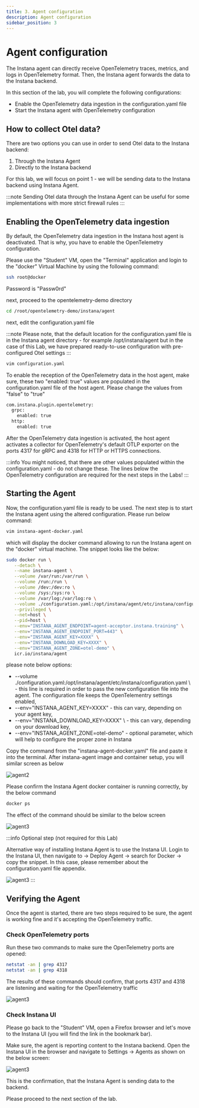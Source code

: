 ```yaml
---
title: 3. Agent configuration
description: Agent configuration
sidebar_position: 3
---
```


# Agent configuration

The Instana agent can directly receive OpenTelemetry traces, metrics, and logs in OpenTelemetry format. Then, the Instana agent forwards the data to the Instana backend. 

In this section of the lab, you will complete the following configurations:

- Enable the OpenTelemetry data ingestion in the configuration.yaml file
- Start the Instana agent with OpenTelemetry configuration

## How to collect Otel data?

There are two options you can use in order to send Otel data to the Instana backend:
1. Through the Instana Agent
2. Directly to the Instana backend 

For this lab, we will focus on point 1 - we will be sending data to the Instana backend using Instana Agent.

:::note
Sending Otel data through the Instana Agent can be useful for some implementations with more strict firewall rules
:::

## Enabling the OpenTelemetry data ingestion

By default, the OpenTelemetry data ingestion in the Instana host agent is deactivated. That is why, you have to enable the OpenTelemetry configuration. 

Please use the "Student" VM, open the "Terminal" application and login to the "docker" Virtual Machine by using the following command:

```sh
ssh root@docker
```

Password is "Passw0rd"

next, proceed to the opentelemetry-demo directory

```sh
cd /root/opentelemetry-demo/instana/agent
```

next, edit the configuration.yaml file

:::note
Please note, that the default location for the configuration.yaml file is in the Instana agent directory - for example
/opt/instana/agent but in the case of this Lab, we have prepared ready-to-use configuration with pre-configured Otel settings
:::

```sh
vim configuration.yaml
```

To enable the reception of the OpenTelemetry data in the host agent, make sure, these two "enabled: true" values are populated in the configuration.yaml file of the host agent. Please change the values from "false" to "true"

```bash
com.instana.plugin.opentelemetry:
  grpc:
    enabled: true
  http:
    enabled: true
```

After the OpenTelemetry data ingestion is activated, the host agent activates a collector for OpenTelemetry's default OTLP exporter on the ports 4317 for gRPC and 4318 for HTTP or HTTPS connections.

:::info
You might noticed, that there are other values populated within the configuration.yaml - do not change these. The lines below the OpenTelemetry configuration are required for the next steps in the Labs!
:::

## Starting the Agent 

Now, the configuration.yaml file is ready to be used. The next step is to start the Instana agent using the altered configuration. Please run below command:

```bash
vim instana-agent-docker.yaml
```

which will display the docker command allowing to run the Instana agent on the "docker" virtual machine. The snippet looks like the below:

```bash
sudo docker run \
   --detach \
   --name instana-agent \
   --volume /var/run:/var/run \
   --volume /run:/run \
   --volume /dev:/dev:ro \
   --volume /sys:/sys:ro \
   --volume /var/log:/var/log:ro \
   --volume ./configuration.yaml:/opt/instana/agent/etc/instana/configuration.yaml \
   --privileged \
   --net=host \
   --pid=host \
   --env="INSTANA_AGENT_ENDPOINT=agent-acceptor.instana.training" \
   --env="INSTANA_AGENT_ENDPOINT_PORT=443" \
   --env="INSTANA_AGENT_KEY=XXXX" \
   --env="INSTANA_DOWNLOAD_KEY=XXXX" \
   --env="INSTANA_AGENT_ZONE=otel-demo" \
   icr.io/instana/agent
```

please note below options:

- --volume ./configuration.yaml:/opt/instana/agent/etc/instana/configuration.yaml \ - this line is required in order to pass the new configuration file into the agent. The configuration file keeps the OpenTelementry settings enabled,
- --env="INSTANA_AGENT_KEY=XXXX" \- this can vary, depending on your agent key,
- --env="INSTANA_DOWNLOAD_KEY=XXXX" \ - this can vary, depending on your download key,
- --env="INSTANA_AGENT_ZONE=otel-demo" - optional parameter, which will help to configure the proper zone in Instana

Copy the command from the "instana-agent-docker.yaml" file and paste it into the terminal. After instana-agent image and container setup, you will similar screen as below

![agent2](images/docker-agent-install.png)

Please confirm the Instana Agent docker container is running correctly, by the below command

```bash
docker ps
```

The effect of the command should be similar to the below screen 

![agent3](images/docker-agent-install2.png)

:::info
Optional step (not required for this Lab)

Alternative way of installing Instana Agent is to use the Instana UI. Login to the Instana UI, then navigate to -> Deploy Agent -> search for Docker -> copy the snippet. In this case, please remember about the configuration.yaml file appendix.

![agent3](images/docker-agent-install3.png)
:::

## Verifying the Agent

Once the agent is started, there are two steps required to be sure, the agent is working fine and it's accepting the OpenTelemetry traffic.

### Check OpenTelemetry ports

Run these two commands to make sure the OpenTelemetry ports are opened:

```bash
netstat -an | grep 4317
netstat -an | grep 4318
```

The results of these commands should confirm, that ports 4317 and 4318 are listening and waiting for the OpenTelemetry traffic 

![agent3](images/docker-agent-install4.png)

### Check Instana UI 

Please go back to the "Student" VM, open a Firefox browser and let's move to the Instana UI (you will find the link in the bookmark bar). 

Make sure, the agent is reporting content to the Instana backend. Open the Instana UI in the browser and navigate to Settings -> Agents as shown on the below screen:

![agent3](images/docker-agent-install5.png)

This is the confirmation, that the Instana Agent is sending data to the backend.

Please proceed to the next section of the lab.